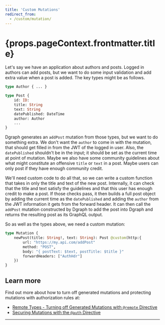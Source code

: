 ```yaml
---
title: 'Custom Mutations'
redirect_from:
  - /custom/mutation/
---
```


<h1>{props.pageContext.frontmatter.title}</h1>

Let's say we have an application about authors and posts.  Logged in authors can add posts, but we want to do some input validation and add extra value when a post is added.  The key types might be as follows.

```graphql
type Author { ... }

type Post {
    id: ID:
    title: String
    text: String
    datePublished: DateTime
    author: Author
    ...
}
```

Dgraph generates an `addPost` mutation from those types, but we want to do something extra.  We don't want the `author` to come in with the mutation, that should get filled in from the JWT of the logged in user.  Also, the `datePublished` shouldn't be in the input; it should be set as the current time at point of mutation.  Maybe we also have some community guidelines about what might constitute an offensive `title` or `text` in a post. Maybe users can only post if they have enough community credit.

We'll need custom code to do all that, so we can write a custom function that takes in only the title and text of the new post.  Internally, it can check that the title and text satisfy the guidelines and that this user has enough credit to make a post. If those checks pass, it then builds a full post object by adding the current time as the `datePublished` and adding the `author` from the JWT information it gets from the forward header.  It can then call the `addPost` mutation constructed by Dgraph to add the post into Dgraph and returns the resulting post as its GraphQL output.

So as well as the types above, we need a custom mutation:

```graphql
type Mutation {
    newPost(title: String!, text: String): Post @custom(http:{
        url: "https://my.api.com/addPost"
        method: "POST",
        body: "{ postText: $text, postTitle: $title }"
        forwardHeaders: ["AuthHdr"]
    })
}
```

## Learn more

Find out more about how to turn off generated mutations and protecting mutations with authorization rules at:

* [Remote Types - Turning off Generated Mutations with `@remote` Directive](/doc/custom/directive)
* [Securing Mutations with the `@auth` Directive](/doc/authorization/mutations)

---

